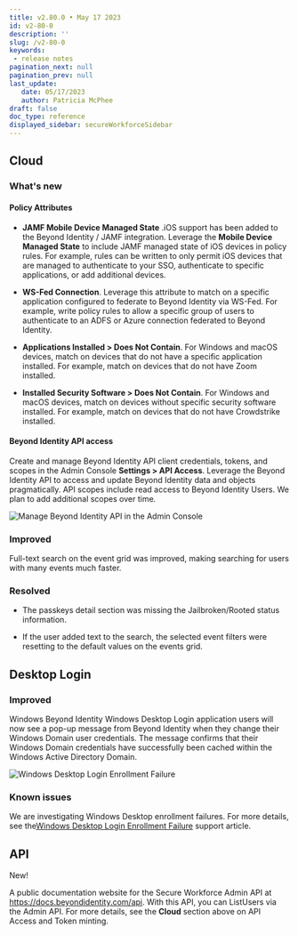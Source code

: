 ```yaml
---
title: v2.80.0 • May 17 2023
id: v2-80-0
description: ''
slug: /v2-80-0 
keywords: 
 - release notes
pagination_next: null
pagination_prev: null
last_update: 
   date: 05/17/2023
   author: Patricia McPhee
draft: false
doc_type: reference
displayed_sidebar: secureWorkforceSidebar
---
```




## Cloud

### What's new

#### Policy Attributes

- **JAMF Mobile Device Managed State** .iOS support has been added to the Beyond Identity / JAMF integration. Leverage the <strong>Mobile Device Managed State</strong>&nbsp;to include JAMF managed state of iOS devices in policy rules. For example, rules can be written to only permit iOS devices that are managed to authenticate to your SSO, authenticate to specific applications, or add additional devices.

- **WS-Fed Connection**. Leverage this attribute to match on a specific application configured to federate to Beyond Identity via WS-Fed. For example, write policy rules to allow a specific group of users to authenticate to an ADFS or Azure connection federated to Beyond Identity.

- **Applications Installed &gt; Does Not Contain**. For Windows and macOS devices, match on devices that do not have a specific application installed. For example, match on devices that do not have Zoom installed.

- **Installed Security Software &gt; Does Not Contain**. For Windows and macOS devices, match on devices without specific security software installed. For example, match on devices that do not have Crowdstrike installed.

#### Beyond Identity API access 

Create and manage Beyond Identity API client credentials, tokens, and scopes in the Admin Console <strong>Settings &gt; API Access</strong>. Leverage the Beyond Identity API to access and update Beyond Identity data and objects pragmatically. API scopes include read access to Beyond Identity Users. We plan to add additional scopes over time.

![Manage Beyond Identity API in the Admin Console](../images/admin-console-manage-api.png)


### Improved 

Full-text search on the event grid was improved, making searching for users with
  many events much faster.

### Resolved

- The passkeys detail section was missing the Jailbroken/Rooted status information.

- If the user added text to the search, the selected event filters were resetting to the default values on the events grid.


## Desktop Login


### Improved

Windows Beyond Identity Windows Desktop Login application users will now see a pop-up message from Beyond Identity when they change their Windows Domain user  credentials. The message confirms that their Windows Domain credentials have successfully been cached within the Windows Active Directory Domain.

![Windows Desktop Login Enrollment Failure](../images/credential-change-confirmation-message.png)





### Known issues

We are investigating Windows Desktop enrollment failures. For more details, see the<a href="https://support.beyondidentity.com/hc/en-us/articles/14510599143703">Windows Desktop Login Enrollment Failure</a> support article.


## API 

<span className="changelog-tag" data-tag="New">New!</span>

A public documentation website for the Secure Workforce Admin API at https://docs.beyondidentity.com/api. With this API, you can ListUsers via the Admin API. For more details, see the **Cloud** section above on API Access and Token minting.



